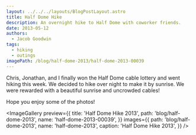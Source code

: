 ```yaml
---
layout: ../../../layouts/BlogPostLayout.astro
title: Half Dome Hike
description: An overnight hike to Half Dome with coworker friends.
date: 2013-05-12
authors:
  - Jacob Goodwin
tags:
  - hiking
  - outings
imagePath: /blog/half-dome-2013/half-dome-2013-00039
---
```



Chris, Jonathan, and I finally won the Half Dome cable lottery and went hiking this week. We decided to hike over night to make it by sunrise. We were rewarded with a beautiful sunrise and uncrowded cables!

Hope you enjoy some of the photos!

<ImageGallery
  preview={{
    title: 'Half Dome Hike 2013',
    path: 'blog/half-dome-2013',
    name: 'half-dome-2013-00039',
  }}
  images={{
    path: 'blog/half-dome-2013',
    name: 'half-dome-2013',
    caption: 'Half Dome Hike 2013',
  }}
/>
